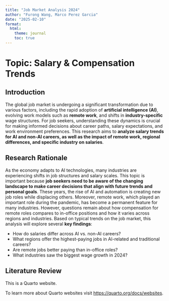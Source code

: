 ```yaml
---
title: "Job Market Analysis 2024"
author: "Furong Wang, Marco Perez Garcia"
date: "2025-02-10"
format:
  html:
    theme: journal
    toc: true
---
```

# Topic: Salary & Compensation Trends  
## Introduction
The global job market is undergoing a significant transformation due to various factors, including the rapid adoption of **artificial intelligence (AI)**, evolving work models such as **remote work**, and shifts in **industry-specific** wage structures. For job seekers, understanding these dynamics is crucial for making informed decisions about career paths, salary expectations, and work environment preferences. This research aims to **analyze salary trends for AI and non-AI careers, as well as the impact of remote work, regional differences, and specific industry on salaries**.

## Research Rationale
As the economy adapts to AI technologies, many industries are experiencing shifts in job structures and salary scales. This topic is important because **job seekers need to be aware of the changing landscape to make career decisions that align with future trends and personal goals**. These years, the rise of AI and automation is creating new job roles while displacing others. Moreover, remote work, which played an important role during the pandemic, has become a permanent feature for many industries. However, questions remain about how compensation for remote roles compares to in-office positions and how it varies across regions and industries. Based on typical trends on the job market, this analysis will explore several **key findings**:

- How do salaries differ across AI vs. non-AI careers?
- What regions offer the highest-paying jobs in AI-related and traditional careers?
- Are remote jobs better paying than in-office roles?
- What industries saw the biggest wage growth in 2024?

## Literature Review


This is a Quarto website.

To learn more about Quarto websites visit <https://quarto.org/docs/websites>.
